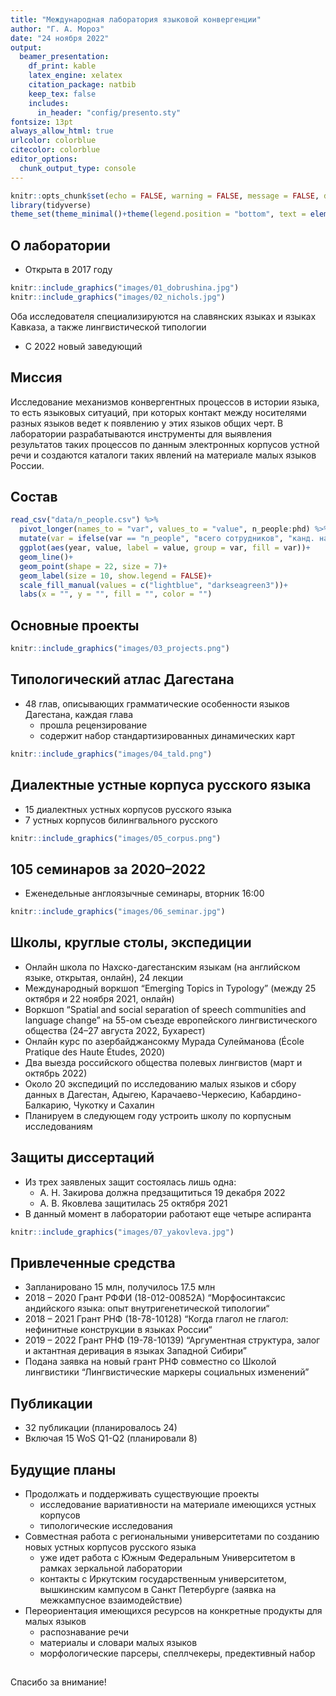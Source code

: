 ```yaml
---
title: "Международная лаборатория языковой конвергенции"
author: "Г. А. Мороз"
date: "24 ноября 2022"
output: 
  beamer_presentation:
    df_print: kable
    latex_engine: xelatex
    citation_package: natbib
    keep_tex: false
    includes:
      in_header: "config/presento.sty"
fontsize: 13pt
always_allow_html: true
urlcolor: colorblue
citecolor: colorblue
editor_options: 
  chunk_output_type: console
---
```


```r
knitr::opts_chunk$set(echo = FALSE, warning = FALSE, message = FALSE, dev='cairo_pdf')
library(tidyverse)
theme_set(theme_minimal()+theme(legend.position = "bottom", text = element_text(size = 26)))
```

## О лаборатории

* Открыта в 2017 году

```r
knitr::include_graphics("images/01_dobrushina.jpg")
knitr::include_graphics("images/02_nichols.jpg")
```

Оба исследователя специализируются на славянских языках и языках Кавказа, а также лингвистической типологии

* C 2022 новый заведующий

## Миссия

Исследование механизмов конвергентных процессов в истории языка, то есть языковых ситуаций, при которых контакт между носителями разных языков ведет к появлению у этих языков общих черт. В лаборатории разрабатываются инструменты для выявления результатов таких процессов по данным электронных корпусов устной речи и создаются каталоги таких явлений на материале малых языков России.

## Состав

```r
read_csv("data/n_people.csv") %>% 
  pivot_longer(names_to = "var", values_to = "value", n_people:phd) %>% 
  mutate(var = ifelse(var == "n_people", "всего сотрудников", "канд. наук/PhD")) %>% 
  ggplot(aes(year, value, label = value, group = var, fill = var))+
  geom_line()+
  geom_point(shape = 22, size = 7)+
  geom_label(size = 10, show.legend = FALSE)+
  scale_fill_manual(values = c("lightblue", "darkseagreen3"))+
  labs(x = "", y = "", fill = "", color = "")
```

## Основные проекты

```r
knitr::include_graphics("images/03_projects.png")
```

## Типологический атлас Дагестана

- 48 глав, описывающих грамматические особенности языков Дагестана, каждая глава
  - прошла рецензирование
  - содержит набор стандартизированных динамических карт

```r
knitr::include_graphics("images/04_tald.png")
```

## Диалектные устные корпуса русского языка

- 15 диалектных устных корпусов русского языка
- 7 устных корпусов билингвального русского

```r
knitr::include_graphics("images/05_corpus.png")
```

## 105 семинаров за 2020--2022

- Еженедельные англоязычные семинары, вторник 16:00

```r
knitr::include_graphics("images/06_seminar.jpg")
```

## Школы, круглые столы, экспедиции

- Онлайн школа по Нахско-дагестанским языкам (на английском языке, открытая, онлайн), 24 лекции
- Международный воркшоп “Emerging Topics in Typology” (между 25 октября и 22
ноября 2021, онлайн)
- Воркшоп “Spatial and social separation of speech communities and language
change” на 55-ом съезде европейского лингвистического общества (24–27 августа 2022,
Бухарест)
- Онлайн курс по азербайджансокму Мурада Сулейманова (École Pratique des Haute Études, 2020)
- Два выезда российского общества полевых лингвистов (март и октябрь 2022)
- Около 20 экспедиций по исследованию малых языков и сбору данных в Дагестан, Адыгею, Карачаево-Черкесию, Кабардино-Балкарию, Чукотку и Сахалин \pause
- Планируем в следующем году устроить школу по корпусным исследованиям

## Защиты диссертаций

- Из трех заявленых защит состоялась лишь одна:
  - А. Н. Закирова должна предзащититься 19 декабря 2022
  - А. В. Яковлева защитилась 25 октября 2021
- В данный момент в лаборатории работают еще четыре аспиранта

```r
knitr::include_graphics("images/07_yakovleva.jpg")
```

## Привлеченные средства

- Запланировано 15 млн, получилось 17.5 млн
- 2018 – 2020 Грант РФФИ (18-012-00852А) "Морфосинтаксис андийского языка: опыт внутригенетической типологии“
- 2018 – 2021 Грант РНФ (18-78-10128) "Когда глагол не глагол: нефинитные конструкции в языках России“
- 2019 – 2022 Грант РНФ (19-78-10139) "Аргументная структура, залог и актантная деривация в языках Западной Сибири"
- Подана заявка на новый грант РНФ совместно со Школой лингвистики "Лингвистические маркеры социальных изменений"

## Публикации

- 32 публикации (планировалось 24)
- Включая 15 WoS Q1-Q2 (планировали 8)

## Будущие планы

- Продолжать и поддерживать существующие проекты
  - исследование вариативности на материале имеющихся устных корпусов
  - типологические исследования
- Совместная работа с региональными университетами по созданию новых устных корпусов русского языка
  - уже идет работа с Южным Федеральным Университетом в рамках зеркальной лаборатории
  - контакты с Иркутским государственным университетом, вышкинским кампусом в Санкт Петербурге (заявка на межкампусное взаимодействие)
- Переориентация имеющихся ресурсов на конкретные продукты для малых языков
  - распознавание речи
  - материалы и словари малых языков
  - морфологические парсеры, спеллчекеры, предективный набор

## {}

\LARGE Спасибо за внимание!
